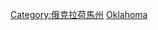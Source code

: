 {{Commonscat|Geography of Oklahoma}}

[[Category:俄克拉荷馬州|Category:俄克拉荷馬州]]
[[Category:美國各州地理|Oklahoma]]